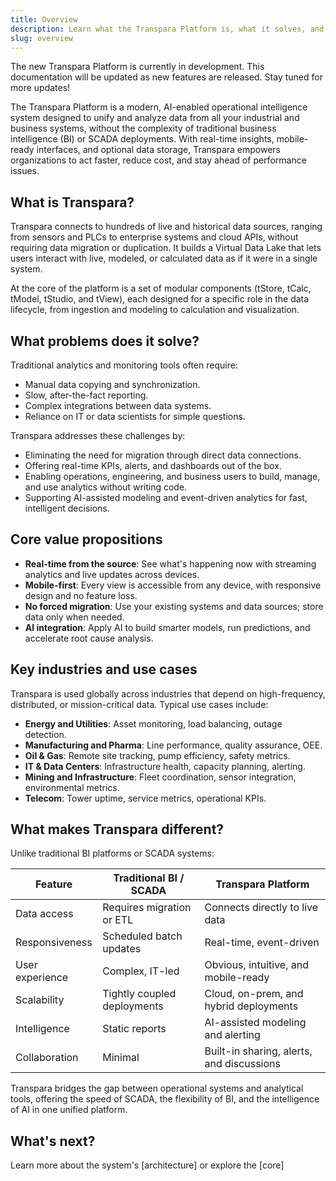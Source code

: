 ```yaml
---
title: Overview
description: Learn what the Transpara Platform is, what it solves, and why it's different from traditional BI and SCADA systems.
slug: overview
---
```


<Callout title="Transpara Platform is under development" type="success">
The new Transpara Platform is currently in development. This documentation will be updated as new features are released. Stay tuned for more updates!
</Callout>

The Transpara Platform is a modern, AI-enabled operational intelligence system designed to unify and analyze data from all your industrial and business systems, without the complexity of traditional business intelligence (BI) or SCADA deployments. With real-time insights, mobile-ready interfaces, and optional data storage, Transpara empowers organizations to act faster, reduce cost, and stay ahead of performance issues.

## What is Transpara?

Transpara connects to hundreds of live and historical data sources, ranging from sensors and PLCs to enterprise systems and cloud APIs, without requiring data migration or duplication. It builds a Virtual Data Lake that lets users interact with live, modeled, or calculated data as if it were in a single system.

At the core of the platform is a set of modular components (tStore, tCalc, tModel, tStudio, and tView), each designed for a specific role in the data lifecycle, from ingestion and modeling to calculation and visualization.

## What problems does it solve?

Traditional analytics and monitoring tools often require:
- Manual data copying and synchronization.
- Slow, after-the-fact reporting.
- Complex integrations between data systems.
- Reliance on IT or data scientists for simple questions.

Transpara addresses these challenges by:
- Eliminating the need for migration through direct data connections.
- Offering real-time KPIs, alerts, and dashboards out of the box.
- Enabling operations, engineering, and business users to build, manage, and use analytics without writing code.
- Supporting AI-assisted modeling and event-driven analytics for fast, intelligent decisions.

## Core value propositions

- **Real-time from the source**: See what's happening now with streaming analytics and live updates across devices.
- **Mobile-first**: Every view is accessible from any device, with responsive design and no feature loss.
- **No forced migration**: Use your existing systems and data sources; store data only when needed.
- **AI integration**: Apply AI to build smarter models, run predictions, and accelerate root cause analysis.

## Key industries and use cases

Transpara is used globally across industries that depend on high-frequency, distributed, or mission-critical data. Typical use cases include:

- **Energy and Utilities**: Asset monitoring, load balancing, outage detection.
- **Manufacturing and Pharma**: Line performance, quality assurance, OEE.
- **Oil & Gas**: Remote site tracking, pump efficiency, safety metrics.
- **IT & Data Centers**: Infrastructure health, capacity planning, alerting.
- **Mining and Infrastructure**: Fleet coordination, sensor integration, environmental metrics.
- **Telecom**: Tower uptime, service metrics, operational KPIs.

## What makes Transpara different?

Unlike traditional BI platforms or SCADA systems:

| Feature                          | Traditional BI / SCADA          | Transpara Platform                          |
|----------------------------------|----------------------------------|----------------------------------------------|
| Data access                      | Requires migration or ETL        | Connects directly to live data               |
| Responsiveness                   | Scheduled batch updates          | Real-time, event-driven                      |
| User experience                  | Complex, IT-led                  | Obvious, intuitive, and mobile-ready         |
| Scalability                      | Tightly coupled deployments      | Cloud, on-prem, and hybrid deployments       |
| Intelligence                     | Static reports                   | AI-assisted modeling and alerting            |
| Collaboration                    | Minimal                          | Built-in sharing, alerts, and discussions    |

Transpara bridges the gap between operational systems and analytical tools, offering the speed of SCADA, the flexibility of BI, and the intelligence of AI in one unified platform.


## What's next?

Learn more about the system's [architecture] or explore the [core]
